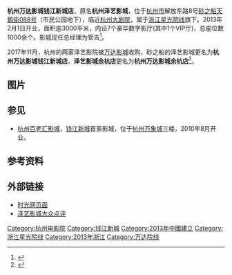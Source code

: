 '''杭州万达影城钱江新城店'''，原名'''杭州泽艺影城'''，位于[[杭州市|杭州市]]解放东路8号[[砂之船国际生活广场|砂之船天鹅街088号]]（市民公园地下），临近[[杭州大剧院|杭州大剧院]]，属于[[浙江星光院线|浙江星光院线]]旗下。2013年2月1日开业，面积逾3000平米，内设7个豪华数字影厅(其中1个VIP厅)，总座位数1000余个。影城现任总经理为管吉<ref >{{cite web |url=http://www.jdnews.com.cn/tppd/tstx/content/2013-02/02/content_5217689.htm |language= |title=杭州泽艺影城开业 目标是成为高端影院的标杆 |publisher=浙江在线 |date=2013年2月2日 |accessdate= |archive-url=https://web.archive.org/web/20160305220313/http://www.jdnews.com.cn/tppd/tstx/content/2013-02/02/content_5217689.htm |archive-date=2016年3月5日 |dead-url=yes }}</ref>。

2017年11月，杭州的两家泽艺影院被[[万达影城|万达影城]]收购，砂之船的泽艺影城更名为'''杭州万达影城钱江新城店'''，'''泽艺影城余杭店'''更名为'''杭州万达影城余杭店'''<ref>{{Cite web|title=万达影城又收购杭州两家影院！砂之船的泽艺影城更名啦！|url=http://www.sohu.com/a/205398442_711260|accessdate=2021-03-12|work=搜狐|language=}}</ref>。

== 图片 ==
{{Gallery
|width=140
|lines=1
|align=center
|File:Zeyi Movie Theater 01.JPG|主要入口
|File:Zeyi Movie Theater 03.JPG|主要入口
|File:Zeyi Movie Theater 07.JPG|售票处
|File:Zeyi Movie Theater 06.JPG|大厅
|File:Zeyi Movie Theater 08.JPG|大厅
}}

== 参见 ==
*[[杭州百老汇影城|杭州百老汇影城]]，[[钱江新城|钱江新城]]首家影城，位于[[杭州万象城|杭州万象城]]三楼，2010年8月开业。

== 参考资料 ==
{{reflist}}

== 外部链接 ==
{{commons category|Zeyi Movie Theater}}
*[http://theater.mtime.com/China_Zhejiang_Province_Hangzhou_Jiangganqu/3913/ 时光网页面] {{Wayback|url=http://theater.mtime.com/China_Zhejiang_Province_Hangzhou_Jiangganqu/3913/ |date=20190622073056 }}
*[http://www.dianping.com/shop/6261902/review_more 泽艺影城大众点评]

{{杭州电影院}}
{{DEFAULTSORT:}}
[[Category:杭州电影院|Category:杭州电影院]]
[[Category:钱江新城|Category:钱江新城]]
[[Category:2013年中國建立|Category:2013年中國建立]]
[[Category:浙江星光院线|Category:浙江星光院线]]
[[Category:2013年浙江|Category:2013年浙江]]
[[Category:万达院线|Category:万达院线]]